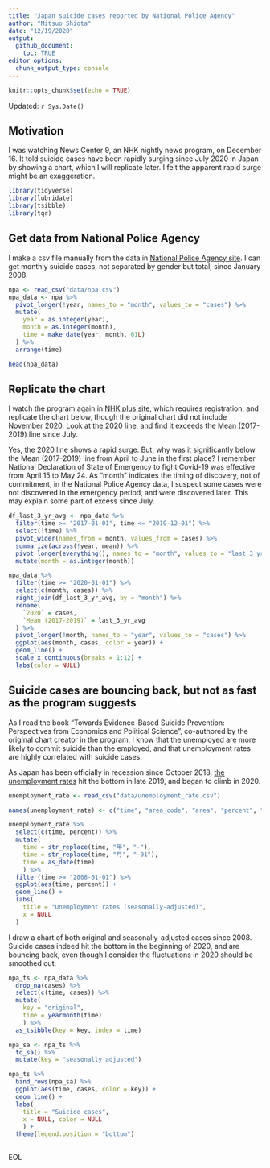 ```yaml
---
title: "Japan suicide cases reported by National Police Agency"
author: "Mitsuo Shiota"
date: "12/19/2020"
output: 
  github_document:
    toc: TRUE
editor_options: 
  chunk_output_type: console
---
```


```r
knitr::opts_chunk$set(echo = TRUE)
```

Updated: `r Sys.Date()`

## Motivation

I was watching News Center 9, an NHK nightly news program, on December 16. It told suicide cases have been rapidly surging since July 2020 in Japan by showing a chart, which I will replicate later. I felt the apparent rapid surge might be an exaggeration. 

```r
library(tidyverse)
library(lubridate)
library(tsibble)
library(tqr)
```

## Get data from National Police Agency

I make a csv file manually from the data in [National Police Agency site](https://www.npa.go.jp/publications/statistics/safetylife/jisatsu.html). I can get monthly suicide cases, not separated by gender but total, since January 2008. 

```r
npa <- read_csv("data/npa.csv")
npa_data <- npa %>% 
  pivot_longer(!year, names_to = "month", values_to = "cases") %>% 
  mutate(
    year = as.integer(year),
    month = as.integer(month),
    time = make_date(year, month, 01L)
  ) %>% 
  arrange(time)

head(npa_data)
```

## Replicate the chart

I watch the program again in [NHK plus site](https://plus.nhk.jp/), which requires registration, and replicate the chart below, though the original chart did not include November 2020. Look at the 2020 line, and find it exceeds the Mean (2017-2019) line since July.

Yes, the 2020 line shows a rapid surge. But, why was it significantly below the Mean (2017-2019) line from April to June in the first place? I remember National Declaration of State of Emergency to fight Covid-19 was effective from April 15 to May 24. As "month" indicates the timing of discovery, not of commitment, in the National Police Agency data, I suspect some cases were not discovered in the emergency period, and were discovered later. This may explain some part of excess since July.

```r
df_last_3_yr_avg <- npa_data %>% 
  filter(time >= "2017-01-01", time <= "2019-12-01") %>% 
  select(!time) %>% 
  pivot_wider(names_from = month, values_from = cases) %>% 
  summarize(across(!year, mean)) %>% 
  pivot_longer(everything(), names_to = "month", values_to = "last_3_yr_avg") %>% 
  mutate(month = as.integer(month))

npa_data %>% 
  filter(time >= "2020-01-01") %>% 
  select(c(month, cases)) %>% 
  right_join(df_last_3_yr_avg, by = "month") %>% 
  rename(
    `2020` = cases,
    `Mean (2017-2019)` = last_3_yr_avg
  ) %>% 
  pivot_longer(!month, names_to = "year", values_to = "cases") %>% 
  ggplot(aes(month, cases, color = year)) +
  geom_line() +
  scale_x_continuous(breaks = 1:12) +
  labs(color = NULL)

```

## Suicide cases are bouncing back, but not as fast as the program suggests

As I read the book "Towards Evidence-Based Suicide Prevention: Perspectives from Economics and Political Science", co-authored by the original chart creator in the program, I know that the unemployed are more likely to commit suicide than the employed, and that unemployment rates are highly correlated with suicide cases.

As Japan has been officially in recession since October 2018, [the unemployment rates](https://fred.stlouisfed.org/series/LRUN64TTJPM156S) hit the bottom in late 2019, and began to climb in 2020.

```r
unemployment_rate <- read_csv("data/unemployment_rate.csv")

names(unemployment_rate) <- c("time", "area_code", "area", "percent", "note")

unemployment_rate %>% 
  select(c(time, percent)) %>% 
  mutate(
    time = str_replace(time, "年", "-"),
    time = str_replace(time, "月", "-01"),
    time = as_date(time)
    ) %>% 
  filter(time >= "2008-01-01") %>% 
  ggplot(aes(time, percent)) +
  geom_line() +
  labs(
    title = "Unemployment rates (seasonally-adjusted)",
    x = NULL
  )

```


I draw a chart of both original and seasonally-adjusted cases since 2008. Suicide cases indeed hit the bottom in the beginning of 2020, and are bouncing back, even though I consider the fluctuations in 2020 should be smoothed out.

```r
npa_ts <- npa_data %>% 
  drop_na(cases) %>% 
  select(c(time, cases)) %>% 
  mutate(
    key = "original",
    time = yearmonth(time)
    ) %>% 
  as_tsibble(key = key, index = time)

npa_sa <- npa_ts %>% 
  tq_sa() %>% 
  mutate(key = "seasonally adjusted")

npa_ts %>% 
  bind_rows(npa_sa) %>% 
  ggplot(aes(time, cases, color = key)) +
  geom_line() +
  labs(
    title = "Suicide cases",
    x = NULL, color = NULL
    ) +
  theme(legend.position = "bottom")
  
```

EOL